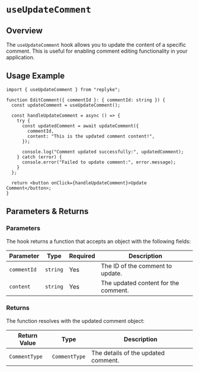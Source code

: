 # `useUpdateComment`

## Overview

The `useUpdateComment` hook allows you to update the content of a specific comment. This is useful for enabling comment editing functionality in your application.


## Usage Example

```tsx
import { useUpdateComment } from "replyke";

function EditComment({ commentId }: { commentId: string }) {
  const updateComment = useUpdateComment();

  const handleUpdateComment = async () => {
    try {
      const updatedComment = await updateComment({
        commentId,
        content: "This is the updated comment content!",
      });

      console.log("Comment updated successfully:", updatedComment);
    } catch (error) {
      console.error("Failed to update comment:", error.message);
    }
  };

  return <button onClick={handleUpdateComment}>Update Comment</button>;
}
```

## Parameters & Returns

### Parameters

The hook returns a function that accepts an object with the following fields:

| Parameter   | Type     | Required | Description                            |
|-------------|----------|----------|----------------------------------------|
| `commentId` | `string` | Yes      | The ID of the comment to update.       |
| `content`   | `string` | Yes      | The updated content for the comment.   |

### Returns

The function resolves with the updated comment object:

| Return Value   | Type          | Description                              |
|----------------|---------------|------------------------------------------|
| `CommentType`  | `CommentType` | The details of the updated comment.      |
